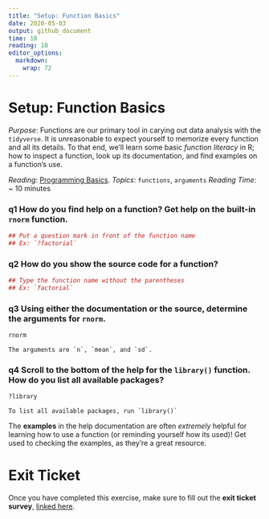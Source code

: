 ```yaml
---
title: "Setup: Function Basics"
date: 2020-05-03
output: github_document
time: 10
reading: 10
editor_options: 
  markdown: 
    wrap: 72
---
```


# Setup: Function Basics

*Purpose*: Functions are our primary tool in carying out data analysis
with the `tidyverse`. It is unreasonable to expect yourself to memorize
every function and all its details. To that end, we'll learn some basic
*function literacy* in R; how to inspect a function, look up its
documentation, and find examples on a function's use.

*Reading*: [Programming
Basics](https://rstudio.cloud/learn/primers/1.2). *Topics*: `functions`,
`arguments` *Reading Time*: \~ 10 minutes

### **q1** How do you find help on a function? Get help on the built-in `rnorm` function.

```r
## Put a question mark in front of the function name
## Ex: `?factorial`
```

### **q2** How do you show the source code for a function?

```r
## Type the function name without the parentheses
## Ex: `factorial`
```

### **q3** Using either the documentation or the source, determine the arguments for `rnorm`.

```r
rnorm
```

    The arguments are `n`, `mean`, and `sd`.

### **q4** Scroll to the bottom of the help for the `library()` function. How do you list all available packages?

```r
?library
```

    To list all available packages, run `library()`

The **examples** in the help documentation are often *extremely* helpful
for learning how to use a function (or reminding yourself how its used)!
Get used to checking the examples, as they're a great resource.

<!-- include-exit-ticket -->

# Exit Ticket

<!-- -------------------------------------------------- -->

Once you have completed this exercise, make sure to fill out the **exit
ticket survey**, [linked
here](https://docs.google.com/forms/d/e/1FAIpQLSeuq2LFIwWcm05e8-JU84A3irdEL7JkXhMq5Xtoalib36LFHw/viewform?usp=pp_url&entry.693978880=e-setup02-functions-assignment.Rmd).
